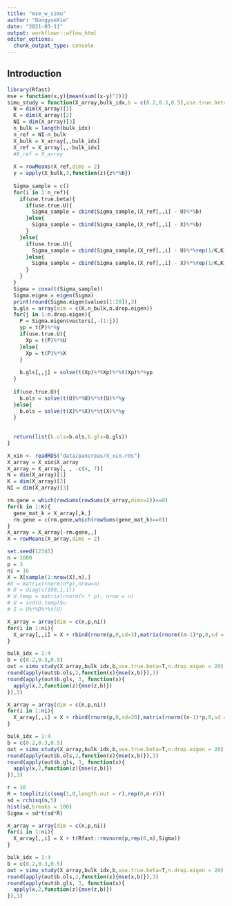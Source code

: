 ```yaml
---
title: "mse_w_simu"
author: "DongyueXie"
date: "2021-03-11"
output: workflowr::wflow_html
editor_options:
  chunk_output_type: console
---
```


## Introduction


```r
library(Rfast)
mse = function(x,y){mean(sum((x-y)^2))}
simu_study = function(X_array,bulk_idx,b = c(0.2,0.3,0.5),use.true.beta = FALSE,n.drop.eigen = 20,use.true.U=FALSE,U = NULL){
  N = dim(X_array)[1]
  K = dim(X_array)[2]
  NI = dim(X_array)[3]
  n_bulk = length(bulk_idx)
  n_ref = NI-n_bulk
  X_bulk = X_array[,,bulk_idx]
  X_ref = X_array[,,-bulk_idx]
  #X_ref = X_array
  
  X = rowMeans(X_ref,dims = 2)
  y = apply(X_bulk,3,function(z){z%*%b})
  
  Sigma_sample = c()
  for(i in 1:n_ref){
    if(use.true.beta){
      if(use.true.U){
        Sigma_sample = cbind(Sigma_sample,(X_ref[,,i] - U)%*%b)
      }else{
        Sigma_sample = cbind(Sigma_sample,(X_ref[,,i] - X)%*%b)
      }
    }else{
      if(use.true.U){
        Sigma_sample = cbind(Sigma_sample,(X_ref[,,i] - U)%*%rep(1/K,K))
      }else{
        Sigma_sample = cbind(Sigma_sample,(X_ref[,,i] - X)%*%rep(1/K,K))
      }
    }
  }
  Sigma = cova(t(Sigma_sample))
  Sigma.eigen = eigen(Sigma)
  print(round(Sigma.eigen$values[1:20]),3)
  b.gls = array(dim = c(K,n_bulk,n.drop.eigen))
  for(j in 1:n.drop.eigen){
    P = Sigma.eigen$vectors[,-(1:j)]
    yp = t(P)%*%y
    if(use.true.U){
      Xp = t(P)%*%U
    }else{
      Xp = t(P)%*%X
    }
    
    b.gls[,,j] = solve(t(Xp)%*%Xp)%*%t(Xp)%*%yp
  }
  
  if(use.true.U){
    b.ols = solve(t(U)%*%U)%*%t(U)%*%y
  }else{
    b.ols = solve(t(X)%*%X)%*%t(X)%*%y
  }
  
  
  return(list(b.ols=b.ols,b.gls=b.gls))
}
```

```r
X_xin <- readRDS("data/pancreas/X_xin.rds")
X_array = X_xin$X_array
X_array = X_array[, , -c(4, 7)]
N = dim(X_array)[1]
K = dim(X_array)[2]
NI = dim(X_array)[3]

rm.gene = which(rowSums(rowSums(X_array,dims=2))==0)
for(k in 1:K){
  gene_mat_k = X_array[,k,]
  rm.gene = c(rm.gene,which(rowSums(gene_mat_k)==0))
}
X_array = X_array[-rm.gene,,]
X = rowMeans(X_array,dims = 2)
```

```r
set.seed(12345)
n = 1000
p = 3
ni = 16
X = X[sample(1:nrow(X),n),]
#X = matrix(rnorm(n*p),nrow=n)
# D = diag(c(100,1,1))
# U.temp = matrix(rnorm(n * p), nrow = n)
# U = svd(U.temp)$u
# S = U%*%D%*%t(U)

X_array = array(dim = c(n,p,ni))
for(i in 1:ni){
  X_array[,,i] = X + rbind(rnorm(p,0,sd=3),matrix(rnorm((n-1)*p,0,sd = 3),nrow=n-1))
}

bulk_idx = 1:4
b = c(0.2,0.3,0.5)
out = simu_study(X_array,bulk_idx,b,use.true.beta=T,n.drop.eigen = 20)
round(apply(out$b.ols,2,function(x){mse(x,b)}),3)
round(apply(out$b.gls, 3, function(x){
  apply(x,2,function(z){mse(z,b)})
}),3)
```


```r
X_array = array(dim = c(n,p,ni))
for(i in 1:ni){
  X_array[,,i] = X + rbind(rnorm(p,0,sd=20),matrix(rnorm((n-1)*p,0,sd = 3),nrow=n-1))
}

bulk_idx = 1:4
b = c(0.2,0.3,0.5)
out = simu_study(X_array,bulk_idx,b,use.true.beta=T,n.drop.eigen = 20)
round(apply(out$b.ols,2,function(x){mse(x,b)}),3)
round(apply(out$b.gls, 3, function(x){
  apply(x,2,function(z){mse(z,b)})
}),3)
```

```r
r = 10
R = toeplitz(c(seq(1,0,length.out = r),rep(0,n-r)))
sd = rchisq(n,5)
hist(sd,breaks = 100)
Sigma = sd*t(sd*R)

X_array = array(dim = c(n,p,ni))
for(i in 1:ni){
  X_array[,,i] = X + t(Rfast::rmvnorm(p,rep(0,n),Sigma))
}

bulk_idx = 1:4
b = c(0.2,0.3,0.5)
out = simu_study(X_array,bulk_idx,b,use.true.beta=T,n.drop.eigen = 20)
round(apply(out$b.ols,2,function(x){mse(x,b)}),3)
round(apply(out$b.gls, 3, function(x){
  apply(x,2,function(z){mse(z,b)})
}),3)
```

